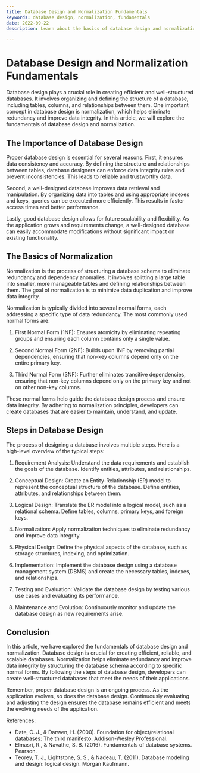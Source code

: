 ```yaml
---
title: Database Design and Normalization Fundamentals
keywords: database design, normalization, fundamentals
date: 2022-09-22
description: Learn about the basics of database design and normalization.

---
```


# Database Design and Normalization Fundamentals

Database design plays a crucial role in creating efficient and well-structured databases. It involves organizing and defining the structure of a database, including tables, columns, and relationships between them. One important concept in database design is normalization, which helps eliminate redundancy and improve data integrity. In this article, we will explore the fundamentals of database design and normalization.

## The Importance of Database Design

Proper database design is essential for several reasons. First, it ensures data consistency and accuracy. By defining the structure and relationships between tables, database designers can enforce data integrity rules and prevent inconsistencies. This leads to reliable and trustworthy data.

Second, a well-designed database improves data retrieval and manipulation. By organizing data into tables and using appropriate indexes and keys, queries can be executed more efficiently. This results in faster access times and better performance.

Lastly, good database design allows for future scalability and flexibility. As the application grows and requirements change, a well-designed database can easily accommodate modifications without significant impact on existing functionality.

## The Basics of Normalization

Normalization is the process of structuring a database schema to eliminate redundancy and dependency anomalies. It involves splitting a large table into smaller, more manageable tables and defining relationships between them. The goal of normalization is to minimize data duplication and improve data integrity.

Normalization is typically divided into several normal forms, each addressing a specific type of data redundancy. The most commonly used normal forms are:

1. First Normal Form (1NF): Ensures atomicity by eliminating repeating groups and ensuring each column contains only a single value.

2. Second Normal Form (2NF): Builds upon 1NF by removing partial dependencies, ensuring that non-key columns depend only on the entire primary key.

3. Third Normal Form (3NF): Further eliminates transitive dependencies, ensuring that non-key columns depend only on the primary key and not on other non-key columns.

These normal forms help guide the database design process and ensure data integrity. By adhering to normalization principles, developers can create databases that are easier to maintain, understand, and update.

## Steps in Database Design

The process of designing a database involves multiple steps. Here is a high-level overview of the typical steps:

1. Requirement Analysis: Understand the data requirements and establish the goals of the database. Identify entities, attributes, and relationships.

2. Conceptual Design: Create an Entity-Relationship (ER) model to represent the conceptual structure of the database. Define entities, attributes, and relationships between them.

3. Logical Design: Translate the ER model into a logical model, such as a relational schema. Define tables, columns, primary keys, and foreign keys.

4. Normalization: Apply normalization techniques to eliminate redundancy and improve data integrity.

5. Physical Design: Define the physical aspects of the database, such as storage structures, indexing, and optimization.

6. Implementation: Implement the database design using a database management system (DBMS) and create the necessary tables, indexes, and relationships.

7. Testing and Evaluation: Validate the database design by testing various use cases and evaluating its performance.

8. Maintenance and Evolution: Continuously monitor and update the database design as new requirements arise.

## Conclusion

In this article, we have explored the fundamentals of database design and normalization. Database design is crucial for creating efficient, reliable, and scalable databases. Normalization helps eliminate redundancy and improve data integrity by structuring the database schema according to specific normal forms. By following the steps of database design, developers can create well-structured databases that meet the needs of their applications.

Remember, proper database design is an ongoing process. As the application evolves, so does the database design. Continuously evaluating and adjusting the design ensures the database remains efficient and meets the evolving needs of the application.

References:
- Date, C. J., & Darwen, H. (2000). Foundation for object/relational databases: The third manifesto. Addison-Wesley Professional.
- Elmasri, R., & Navathe, S. B. (2016). Fundamentals of database systems. Pearson.
- Teorey, T. J., Lightstone, S. S., & Nadeau, T. (2011). Database modeling and design: logical design. Morgan Kaufmann.

‍